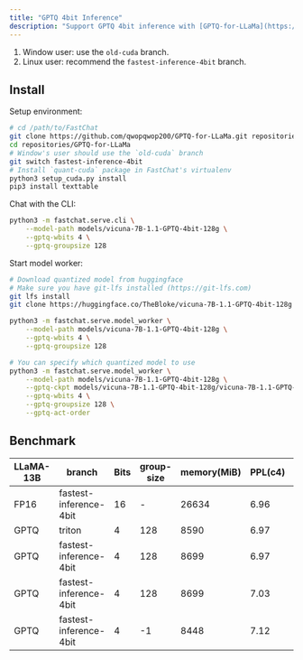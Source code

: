 ```yaml
---
title: "GPTQ 4bit Inference"
description: "Support GPTQ 4bit inference with [GPTQ-for-LLaMa](https://github.com/qwopqwop200/GPTQ-for-LLaMa)."
---
```


1. Window user: use the `old-cuda` branch.
2. Linux user: recommend the `fastest-inference-4bit` branch.

## Install

Setup environment:
```bash
# cd /path/to/FastChat
git clone https://github.com/qwopqwop200/GPTQ-for-LLaMa.git repositories/GPTQ-for-LLaMa
cd repositories/GPTQ-for-LLaMa
# Window's user should use the `old-cuda` branch
git switch fastest-inference-4bit
# Install `quant-cuda` package in FastChat's virtualenv
python3 setup_cuda.py install
pip3 install texttable
```

Chat with the CLI:
```bash
python3 -m fastchat.serve.cli \
    --model-path models/vicuna-7B-1.1-GPTQ-4bit-128g \
    --gptq-wbits 4 \
    --gptq-groupsize 128
```

Start model worker:
```bash
# Download quantized model from huggingface
# Make sure you have git-lfs installed (https://git-lfs.com)
git lfs install
git clone https://huggingface.co/TheBloke/vicuna-7B-1.1-GPTQ-4bit-128g models/vicuna-7B-1.1-GPTQ-4bit-128g

python3 -m fastchat.serve.model_worker \
    --model-path models/vicuna-7B-1.1-GPTQ-4bit-128g \
    --gptq-wbits 4 \
    --gptq-groupsize 128

# You can specify which quantized model to use
python3 -m fastchat.serve.model_worker \
    --model-path models/vicuna-7B-1.1-GPTQ-4bit-128g \
    --gptq-ckpt models/vicuna-7B-1.1-GPTQ-4bit-128g/vicuna-7B-1.1-GPTQ-4bit-128g.safetensors \
    --gptq-wbits 4 \
    --gptq-groupsize 128 \
    --gptq-act-order
```

## Benchmark

| LLaMA-13B | branch                 | Bits | group-size | memory(MiB) | PPL(c4) | Median(s/token) | act-order | speed up |
| --------- | ---------------------- | ---- | ---------- | ----------- | ------- | --------------- | --------- | -------- |
| FP16      | fastest-inference-4bit | 16   | -          | 26634       | 6.96    | 0.0383          | -         | 1x       |
| GPTQ      | triton                 | 4    | 128        | 8590        | 6.97    | 0.0551          | -         | 0.69x    |
| GPTQ      | fastest-inference-4bit | 4    | 128        | 8699        | 6.97    | 0.0429          | true      | 0.89x    |
| GPTQ      | fastest-inference-4bit | 4    | 128        | 8699        | 7.03    | 0.0287          | false     | 1.33x    |
| GPTQ      | fastest-inference-4bit | 4    | -1         | 8448        | 7.12    | 0.0284          | false     | 1.44x    |
